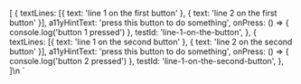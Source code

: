 

[
    {
        textLines: [{ text: 'line 1 on the first button' }, { text: 'line 2 on the first button' }],
        a11yHintText: 'press this button to do something',
        onPress: () => { console.log('button 1 pressed') },
        testId: 'line-1-on-the-button',
    },
    {
        textLines: [{ text: 'line 1 on the second button' }, { text: 'line 2 on the second button' }],
        a11yHintText: 'press this button to do something',
        onPress: () => { console.log('button 2 pressed') },
        testId: 'line-1-on-the-second-button',
    },
]\n
<DefaultList items={exampleList} />`


<ComponentTopInfo componentName="DefaultList" example={exampleString} codeString={DefaultListString} />
